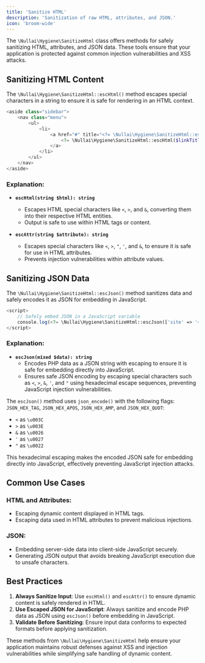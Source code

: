 ```yaml
---
title: 'Sanitize HTML'
description: 'Sanitization of raw HTML, attributes, and JSON.'
icon: 'broom-wide'
---
```


The `\Nullai\Hygiene\SanitizeHtml` class offers methods for safely sanitizing HTML, attributes, and JSON data. These tools ensure that your application is protected against common injection vulnerabilities and XSS attacks.

## Sanitizing HTML Content

The `\Nullai\Hygiene\SanitizeHtml::escHtml()` method escapes special characters in a string to ensure it is safe for rendering in an HTML context.

```php
<aside class="sidebar">
    <nav class="menu">
        <ul>
            <li>
                <a href="#" title="<?= \Nullai\Hygiene\SanitizeHtml::escAttr($linkTitle) ?>">
                    <?= \Nullai\Hygiene\SanitizeHtml::escHtml($linkTitle) ?>
                </a>
            </li>
        </ul>
    </nav>
</aside>
```

### Explanation:

- **`escHtml(string $html): string`**
  - Escapes HTML special characters like `<`, `>`, and `&`, converting them into their respective HTML entities.
  - Output is safe to use within HTML tags or content.

- **`escAttr(string $attribute): string`**
  - Escapes special characters like `<`, `>`, `"`, `'`, and `&`, to ensure it is safe for use in HTML attributes.
  - Prevents injection vulnerabilities within attribute values.

## Sanitizing JSON Data

The `\Nullai\Hygiene\SanitizeHtml::escJson()` method sanitizes data and safely encodes it as JSON for embedding in JavaScript.

```php
<script>
    // Safely embed JSON in a JavaScript variable
    console.log(<?= \Nullai\Hygiene\SanitizeHtml::escJson(['site' => '<My Site>']) ?>);
</script>
```

### Explanation:

- **`escJson(mixed $data): string`**
  - Encodes PHP data as a JSON string with escaping to ensure it is safe for embedding directly into JavaScript.
  - Ensures safe JSON encoding by escaping special characters such as `<`, `>`, `&`, `'`, and `"` using hexadecimal escape sequences, preventing JavaScript injection vulnerabilities.

The `escJson()` method uses `json_encode()` with the following flags: `JSON_HEX_TAG`, `JSON_HEX_APOS`, `JSON_HEX_AMP`, and `JSON_HEX_QUOT`:

- `<` as `\u003C`
- `>` as `\u003E`
- `&` as `\u0026`
- `'` as `\u0027`
- `"` as `\u0022`

This hexadecimal escaping makes the encoded JSON safe for embedding directly into JavaScript, effectively preventing JavaScript injection attacks.

## Common Use Cases

### HTML and Attributes:
- Escaping dynamic content displayed in HTML tags.
- Escaping data used in HTML attributes to prevent malicious injections.

### JSON:
- Embedding server-side data into client-side JavaScript securely.
- Generating JSON output that avoids breaking JavaScript execution due to unsafe characters.

## Best Practices

1. **Always Sanitize Input**: Use `escHtml()` and `escAttr()` to ensure dynamic content is safely rendered in HTML.
2. **Use Escaped JSON for JavaScript**: Always sanitize and encode PHP data as JSON using `escJson()` before embedding in JavaScript.
3. **Validate Before Sanitizing**: Ensure input data conforms to expected formats before applying sanitization.

These methods from `\Nullai\Hygiene\SanitizeHtml` help ensure your application maintains robust defenses against XSS and injection vulnerabilities while simplifying safe handling of dynamic content.